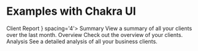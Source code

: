

# Examples with Chakra UI

<Card>
  <CardHeader>
    <Heading size='md'>Client Report</Heading>
  </CardHeader>

  <CardBody>
    <Stack divider={<StackDivider />} spacing='4'>
      <Box>
        <Heading size='xs' textTransform='uppercase'>
          Summary
        </Heading>
        <Text pt='2' fontSize='sm'>
          View a summary of all your clients over the last month.
        </Text>
      </Box>
      <Box>
        <Heading size='xs' textTransform='uppercase'>
          Overview
        </Heading>
        <Text pt='2' fontSize='sm'>
          Check out the overview of your clients.
        </Text>
      </Box>
      <Box>
        <Heading size='xs' textTransform='uppercase'>
          Analysis
        </Heading>
        <Text pt='2' fontSize='sm'>
          See a detailed analysis of all your business clients.
        </Text>
      </Box>
    </Stack>
  </CardBody>
</Card>